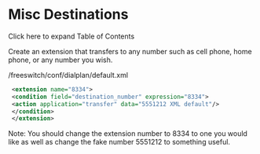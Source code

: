 
# Misc Destinations 

 

Click here to expand Table of Contents

Create an extension that transfers to any number such as cell phone, home phone, or any number you wish.

/freeswitch/conf/dialplan/default.xml

```xml
 <extension name="8334">
 <condition field="destination_number" expression="8334">
 <action application="transfer" data="5551212 XML default"/>
 </condition>
 </extension>
```

Note: You should change the extension number to 8334 to one you would like as well as change the fake number 5551212 to something useful.


